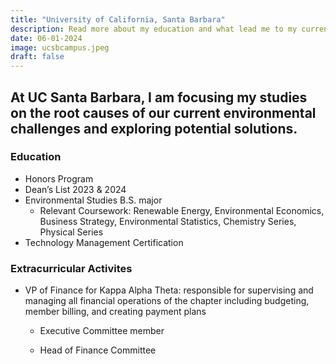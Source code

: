 ```yaml
---
title: "University of California, Santa Barbara"
description: Read more about my education and what lead me to my current academic interests!
date: 06-01-2024
image: ucsbcampus.jpeg
draft: false
---
```


## At UC Santa Barbara, I am focusing my studies on the root causes of our current environmental challenges and exploring potential solutions.

### Education

-   Honors Program
-   Dean's List 2023 & 2024
-   Environmental Studies B.S. major
    -   Relevant Coursework: Renewable Energy, Environmental Economics, Business Strategy, Environmental Statistics, Chemistry Series, Physical Series
-   Technology Management Certification

### Extracurricular Activites

-   VP of Finance for Kappa Alpha Theta: responsible for supervising and managing all financial operations of the chapter including budgeting, member billing, and creating payment plans
    -   Executive Committee member

    -   Head of Finance Committee
